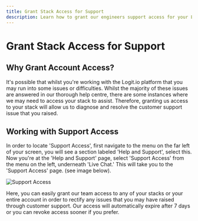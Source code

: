 ```yaml
---
title: Grant Stack Access for Support
description: Learn how to grant our engineers support access for your Logit.io stack to get assistance for when you encounter any difficulties.
---
```


# Grant Stack Access for Support

## Why Grant Account Access?

It's possible that whilst you're working with the Logit.io platform that 
you may run into some issues or difficulties. Whilst the majority of these 
issues are answered in our thorough help centre, there are some instances 
where we may need to access your stack to assist. Therefore, granting us 
access to your stack will allow us to diagnose and resolve the customer 
support issue that you raised.

## Working with Support Access

In order to locate 'Support Access', first navigate to the menu on the 
far left of your screen, you will see a section labeled 'Help and Support', 
select this. Now you're at the 'Help and Support' page, select 'Support Access' 
from the menu on the left, underneath 'Live Chat.' This will take you to 
the 'Support Access' page. (see image below).

![Support Access](@/images/help/account-access/support-access.png)

Here, you can easily grant our team access to any of your stacks or your entire 
account in order to rectify any issues that you may have raised through customer 
support. Our access will automatically expire after 7 days or you 
can revoke access sooner if you prefer.